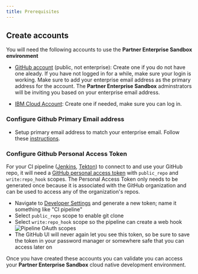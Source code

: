 ```yaml
---
title: Prerequisites
---
```


## Create accounts

You will need the following accounts to use the **Partner Enterprise
 Sandbox environment**

- [GitHub account](http://github.com) (public, not enterprise): Create one if
 you do not have one aleady. If you have not logged in for a while, make sure
  your login is working. Make sure to add your enterprise email address as
   the primary address for the account. The **Partner Enterprise Sandbox** adminstrators will be inviting you based on your enterprise email address.

- [IBM Cloud Account](https://cloud.ibm.com): Create one if needed, make sure you can log in. 

### Configure Github Primary Email address

- Setup primary email address to match your enterprise email. Follow these [instructions](https://help.github.com/en/github/setting-up-and-managing-your-github-user-account/changing-your-primary-email-address).

### Configure Github Personal Access Token
For your CI pipeline ([Jenkins](/guides/continuous-integration), [Tekton](https://ibm-garage-cloud.github.io/ibm-garage-developer-guide/guides/continuous-integration-tekton)) to connect to and use your GitHub repo, it will need a [GitHub personal access token](https://help.github.com/en/github/authenticating-to-github/creating-a-personal-access-token-for-the-command-line) with `public_repo` and `write:repo_hook` scopes. The Personal Access Token only needs to be generated once because it is associated with the GitHub organization and can be used to access any of the organization's repos.

  - Navigate to [Developer Settings](https://github.com/settings/tokens) and generate a new token; name it something like "CI pipeline"
  - Select `public_repo` scope to enable git clone
  - Select `write:repo_hook` scope so the pipeline can create a web hook
  ![Pipeline OAuth scopes](pipeline-scopes.png)
  - The GitHub UI will never again let you see this token, so be sure to save
   the token in your password manager or somewhere safe that you can access later on
   
   Once you have created these accounts you can validate you can access your
    **Partner Enterprise Sandbox** cloud native development environment.
